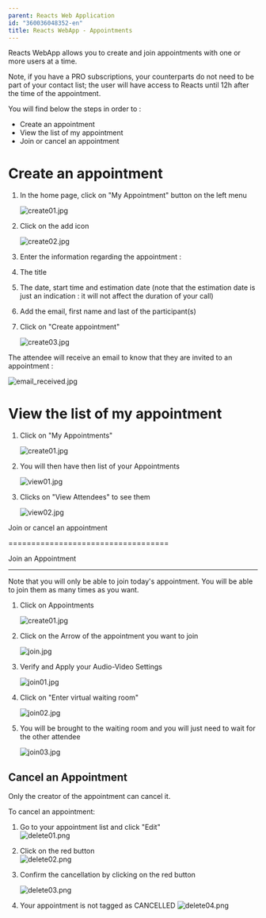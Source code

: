 ```yaml
---
parent: Reacts Web Application
id: "360036048352-en"
title: Reacts WebApp - Appointments
---
```

Reacts WebApp allows you to create and join appointments with one or more users at a time.

Note, if you have a PRO subscriptions, your counterparts do not need to be part of your contact list; the user will have access to Reacts until 12h after the time of the appointment.

You will find below the steps in order to :

*   Create an appointment
*   View the list of my appointment
*   Join or cancel an appointment

Create an appointment
=====================

1.  In the home page, click on "My Appointment" button on the left menu  
      
    ![create01.jpg](@assets/attachments/create01.jpg)
      
    
2.  Click on the add icon  
      
    ![create02.jpg](@assets/attachments/create02.jpg)
      
    
3.  Enter the information regarding the appointment :

1.  The title
2.  The date, start time and estimation date (note that the estimation date is just an indication : it will not affect the duration of your call)
3.  Add the email, first name and last of the participant(s)
4.  Click on "Create appointment"  
      
    ![create03.jpg](@assets/attachments/create03.jpg)

The attendee will receive an email to know that they are invited to an appointment :

![email_received.jpg](@assets/attachments/email_received.jpg)

View the list of my appointment
===============================

1.  Click on "My Appointments"  
      
    ![create01.jpg](@assets/attachments/create01.jpg)
      
    
2.  You will then have then list of your Appointments  
      
    ![view01.jpg](@assets/attachments/view01.jpg)
      
    
3.  Clicks on "View Attendees" to see them  
      
    ![view02.jpg](@assets/attachments/view02.jpg)

Join or cancel an appointment  
  

===================================

Join an Appointment  
  

-------------------------

Note that you will only be able to join today's appointment. You will be able to join them as many times as you want.

1.  Click on Appointments  
      
    ![create01.jpg](@assets/attachments/create01.jpg)
      
    
2.  Click on the Arrow of the appointment you want to join  
      
    ![join.jpg](@assets/attachments/join.jpg)
      
    
3.  Verify and Apply your Audio-Video Settings  
      
    ![join01.jpg](@assets/attachments/join01.jpg)
      
    
4.  Click on "Enter virtual waiting room"  
      
    ![join02.jpg](@assets/attachments/join02.jpg)
      
    
5.  You will be brought to the waiting room and you will just need to wait for the other attendee  
      
    ![join03.jpg](@assets/attachments/join03.jpg)

Cancel an Appointment
---------------------

Only the creator of the appointment can cancel it.

To cancel an appointment:

1.  Go to your appointment list and click "Edit"  
    ![delete01.png](@assets/attachments/delete01.png)
      
    
2.  Click on the red button  
    ![delete02.png](@assets/attachments/delete02.png)
      
    
3.  Confirm the cancellation by clicking on the red button  
      
    ![delete03.png](@assets/attachments/delete03.png)
      
    
4.  Your appointment is not tagged as CANCELLED
    ![delete04.png](@assets/attachments/delete04.png)


